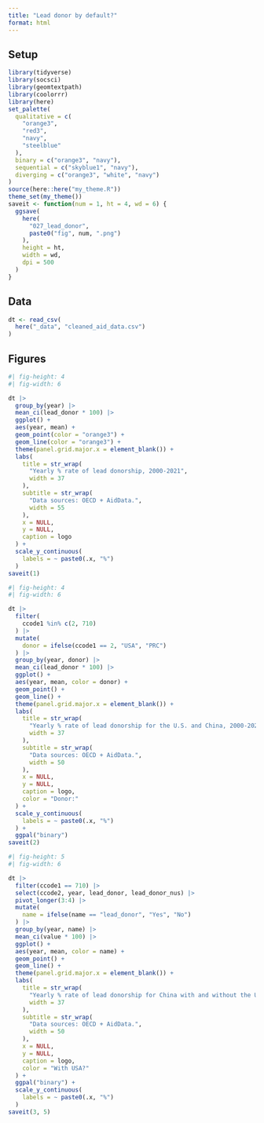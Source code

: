 ```yaml
---
title: "Lead donor by default?"
format: html
---
```


## Setup

```r
library(tidyverse)
library(socsci)
library(geomtextpath)
library(coolorrr)
library(here)
set_palette(
  qualitative = c(
    "orange3",
    "red3",
    "navy",
    "steelblue"
  ),
  binary = c("orange3", "navy"),
  sequential = c("skyblue1", "navy"),
  diverging = c("orange3", "white", "navy")
)
source(here::here("my_theme.R"))
theme_set(my_theme())
saveit <- function(num = 1, ht = 4, wd = 6) {
  ggsave(
    here(
      "027_lead_donor",
      paste0("fig", num, ".png")
    ),
    height = ht,
    width = wd,
    dpi = 500
  )
}
```


## Data

```r
dt <- read_csv(
  here("_data", "cleaned_aid_data.csv")
)
```


## Figures

```r
#| fig-height: 4
#| fig-width: 6

dt |>
  group_by(year) |>
  mean_ci(lead_donor * 100) |>
  ggplot() +
  aes(year, mean) +
  geom_point(color = "orange3") +
  geom_line(color = "orange3") +
  theme(panel.grid.major.x = element_blank()) +
  labs(
    title = str_wrap(
      "Yearly % rate of lead donorship, 2000-2021",
      width = 37
    ),
    subtitle = str_wrap(
      "Data sources: OECD + AidData.",
      width = 55
    ),
    x = NULL,
    y = NULL,
    caption = logo
  ) +
  scale_y_continuous(
    labels = ~ paste0(.x, "%")
  )
saveit(1)
```

```r
#| fig-height: 4
#| fig-width: 6

dt |>
  filter(
    ccode1 %in% c(2, 710)
  ) |>
  mutate(
    donor = ifelse(ccode1 == 2, "USA", "PRC")
  ) |>
  group_by(year, donor) |>
  mean_ci(lead_donor * 100) |>
  ggplot() +
  aes(year, mean, color = donor) +
  geom_point() +
  geom_line() +
  theme(panel.grid.major.x = element_blank()) +
  labs(
    title = str_wrap(
      "Yearly % rate of lead donorship for the U.S. and China, 2000-2021",
      width = 37
    ),
    subtitle = str_wrap(
      "Data sources: OECD + AidData.",
      width = 50
    ),
    x = NULL,
    y = NULL,
    caption = logo,
    color = "Donor:"
  ) +
  scale_y_continuous(
    labels = ~ paste0(.x, "%")
  ) +
  ggpal("binary")
saveit(2)
```


```r
#| fig-height: 5
#| fig-width: 6

dt |>
  filter(ccode1 == 710) |>
  select(ccode2, year, lead_donor, lead_donor_nus) |>
  pivot_longer(3:4) |>
  mutate(
    name = ifelse(name == "lead_donor", "Yes", "No")
  ) |>
  group_by(year, name) |>
  mean_ci(value * 100) |>
  ggplot() +
  aes(year, mean, color = name) +
  geom_point() +
  geom_line() +
  theme(panel.grid.major.x = element_blank()) +
  labs(
    title = str_wrap(
      "Yearly % rate of lead donorship for China with and without the United States, 2000-2021",
      width = 37
    ),
    subtitle = str_wrap(
      "Data sources: OECD + AidData.",
      width = 50
    ),
    x = NULL,
    y = NULL,
    caption = logo,
    color = "With USA?"
  ) +
  ggpal("binary") +
  scale_y_continuous(
    labels = ~ paste0(.x, "%")
  )
saveit(3, 5)
```

